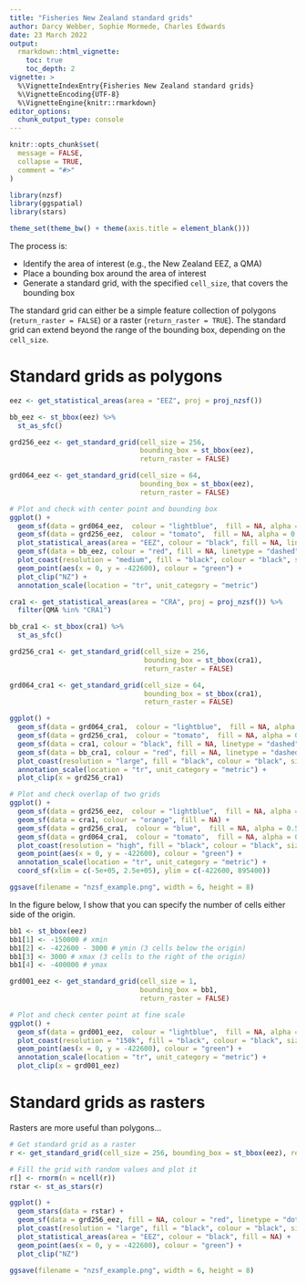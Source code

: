 ```yaml
---
title: "Fisheries New Zealand standard grids"
author: Darcy Webber, Sophie Mormede, Charles Edwards
date: 23 March 2022
output: 
  rmarkdown::html_vignette:
    toc: true
    toc_depth: 2
vignette: >
  %\VignetteIndexEntry{Fisheries New Zealand standard grids}
  %\VignetteEncoding{UTF-8}
  %\VignetteEngine{knitr::rmarkdown}
editor_options: 
  chunk_output_type: console
---
```


```r
knitr::opts_chunk$set(
  message = FALSE,
  collapse = TRUE,
  comment = "#>"
)
```

```r
library(nzsf)
library(ggspatial)
library(stars)

theme_set(theme_bw() + theme(axis.title = element_blank()))
```

The process is:

 - Identify the area of interest (e.g., the New Zealand EEZ, a QMA)
 - Place a bounding box around the area of interest
 - Generate a standard grid,  with the specified `cell_size`, that covers the bounding box
 
The standard grid can either be a simple feature collection of polygons (`return_raster = FALSE`) or a raster (`return_raster = TRUE`). The standard grid can extend beyond the range of the bounding box, depending on the `cell_size`.

# Standard grids as polygons

```r
eez <- get_statistical_areas(area = "EEZ", proj = proj_nzsf())

bb_eez <- st_bbox(eez) %>% 
  st_as_sfc()

grd256_eez <- get_standard_grid(cell_size = 256, 
                                bounding_box = st_bbox(eez), 
                                return_raster = FALSE)

grd064_eez <- get_standard_grid(cell_size = 64, 
                                bounding_box = st_bbox(eez), 
                                return_raster = FALSE)

# Plot and check with center point and bounding box
ggplot() +
  geom_sf(data = grd064_eez,  colour = "lightblue",  fill = NA, alpha = 0.15) +
  geom_sf(data = grd256_eez,  colour = "tomato",  fill = NA, alpha = 0.5) +
  plot_statistical_areas(area = "EEZ", colour = "black", fill = NA, linetype = "dashed") +
  geom_sf(data = bb_eez, colour = "red", fill = NA, linetype = "dashed") +
  plot_coast(resolution = "medium", fill = "black", colour = "black", size = 0.3) +
  geom_point(aes(x = 0, y = -422600), colour = "green") + 
  plot_clip("NZ") +
  annotation_scale(location = "tr", unit_category = "metric")
```

```r
cra1 <- get_statistical_areas(area = "CRA", proj = proj_nzsf()) %>% 
  filter(QMA %in% "CRA1")

bb_cra1 <- st_bbox(cra1) %>% 
  st_as_sfc()

grd256_cra1 <- get_standard_grid(cell_size = 256, 
                                 bounding_box = st_bbox(cra1), 
                                 return_raster = FALSE)

grd064_cra1 <- get_standard_grid(cell_size = 64, 
                                 bounding_box = st_bbox(cra1), 
                                 return_raster = FALSE)

ggplot() +
  geom_sf(data = grd064_cra1,  colour = "lightblue",  fill = NA, alpha = 0.5) +
  geom_sf(data = grd256_cra1,  colour = "tomato",  fill = NA, alpha = 0.5) +
  geom_sf(data = cra1, colour = "black", fill = NA, linetype = "dashed") +
  geom_sf(data = bb_cra1, colour = "red", fill = NA, linetype = "dashed") +
  plot_coast(resolution = "large", fill = "black", colour = "black", size = 0.3) +
  annotation_scale(location = "tr", unit_category = "metric") +
  plot_clip(x = grd256_cra1)
```

```r
# Plot and check overlap of two grids
ggplot() +
  geom_sf(data = grd256_eez,  colour = "lightblue",  fill = NA, alpha = 0.5) +
  geom_sf(data = cra1, colour = "orange", fill = NA) +
  geom_sf(data = grd256_cra1,  colour = "blue",  fill = NA, alpha = 0.5, linetype = "dashed") +
  geom_sf(data = grd064_cra1,  colour = "tomato",  fill = NA, alpha = 0.5, linetype = "dashed") +
  plot_coast(resolution = "high", fill = "black", colour = "black", size = 0.3) +
  geom_point(aes(x = 0, y = -422600), colour = "green") +
  annotation_scale(location = "tr", unit_category = "metric") +
  coord_sf(xlim = c(-5e+05, 2.5e+05), ylim = c(-422600, 895400))

ggsave(filename = "nzsf_example.png", width = 6, height = 8)
```

In the figure below, I show that you can specify the number of cells either side of the origin.

```r
bb1 <- st_bbox(eez)
bb1[1] <- -150000 # xmin
bb1[2] <- -422600 - 3000 # ymin (3 cells below the origin)
bb1[3] <- 3000 # xmax (3 cells to the right of the origin)
bb1[4] <- -400000 # ymax

grd001_eez <- get_standard_grid(cell_size = 1, 
                                bounding_box = bb1, 
                                return_raster = FALSE)

# Plot and check center point at fine scale
ggplot() +
  geom_sf(data = grd001_eez,  colour = "lightblue",  fill = NA, alpha = 0.15) +
  plot_coast(resolution = "150k", fill = "black", colour = "black", size = 0.3) +
  geom_point(aes(x = 0, y = -422600), colour = "green") + 
  annotation_scale(location = "tr", unit_category = "metric") +
  plot_clip(x = grd001_eez)
```

# Standard grids as rasters

Rasters are more useful than polygons...

```r
# Get standard grid as a raster
r <- get_standard_grid(cell_size = 256, bounding_box = st_bbox(eez), return_raster = TRUE)

# Fill the grid with random values and plot it
r[] <- rnorm(n = ncell(r))
rstar <- st_as_stars(r)

ggplot() +
  geom_stars(data = rstar) +
  geom_sf(data = grd256_eez, fill = NA, colour = "red", linetype = "dotted") +
  plot_coast(resolution = "large", fill = "black", colour = "black", size = 0.3) +
  plot_statistical_areas(area = "EEZ", colour = "black", fill = NA) +
  geom_point(aes(x = 0, y = -422600), colour = "green") +
  plot_clip("NZ")

ggsave(filename = "nzsf_example.png", width = 6, height = 8)
```
